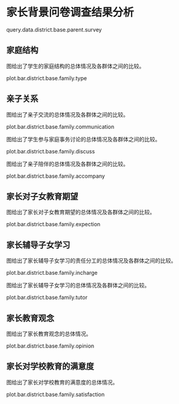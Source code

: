 <!--  chapter -->

\mytext

# 家长背景问卷调查结果分析

query.data.district.base.parent.survey


## 家庭结构

图\ref{fig: `r gio.R$GetPlotTitle("plot.bar.district.base.family.type")`}给出了学生的家庭结构\footnote{其中核心家庭指的是孩子平时和父亲、母亲或父母双方以及兄弟姐妹生活在一起的家庭。主干家庭指的是孩子平时和除了父亲、母亲、兄弟姐妹以外还有（外）祖父母一起生活的家庭。扩大家庭指的是孩子平时除父母、兄弟姐妹、（外）祖父母以外还有其他人一起生活的家庭。}的总体情况及各群体之间的比较。

plot.bar.district.base.family.type

\clearpage

## 亲子关系

图\ref{fig: `r gio.R$GetPlotTitle("plot.bar.district.base.family.communication")`}给出了亲子交流的总体情况及各群体之间的比较。

plot.bar.district.base.family.communication

图\ref{fig: `r gio.R$GetPlotTitle("plot.bar.district.base.family.discuss")`}给出了学生参与家庭事务讨论的总体情况及各群体之间的比较。

plot.bar.district.base.family.discuss

\clearpage

图\ref{fig: `r gio.R$GetPlotTitle("plot.bar.district.base.family.accompany")`}给出了亲子陪伴的总体情况及各群体之间的比较。

plot.bar.district.base.family.accompany


## 家长对子女教育期望

图\ref{fig: `r gio.R$GetPlotTitle("plot.bar.district.base.family.expection")`}给出了家长对子女教育期望的总体情况及各群体之间的比较。

plot.bar.district.base.family.expection

\clearpage

## 家长辅导子女学习

图\ref{fig: `r gio.R$GetPlotTitle("plot.bar.district.base.family.incharge")`}给出了家长辅导子女学习的责任分工的总体情况及各群体之间的比较。

plot.bar.district.base.family.incharge

图\ref{fig: `r gio.R$GetPlotTitle("plot.bar.district.base.family.tutor")`}给出了家长辅导子女学习的总体情况及各群体之间的比较。

plot.bar.district.base.family.tutor

\clearpage

## 家长教育观念

图\ref{fig: `r gio.R$GetPlotTitle("plot.bar.district.base.family.incharge")`}给出了家长教育观念的总体情况。

plot.bar.district.base.family.opinion

\clearpage

## 家长对学校教育的满意度

图\ref{fig: `r gio.R$GetPlotTitle("plot.bar.district.base.family.satisfaction")`}给出了家长对学校教育的满意度的总体情况。

plot.bar.district.base.family.satisfaction

\clearpage

<!--  end of chapter  -->
